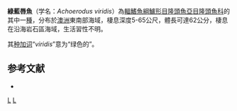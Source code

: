 {{Speciesbox
| taxon = Achoerodus viridis
| authority = [[Steindachner|Steindachner]], 1866
| status = NT
| status_system = IUCN3.1
| synonyms = *''Heterochoerops viridis''<br /><small>Steindachner, 1866</small>
*''Trochocopus unicolor''<br /><small>Günther, 1876</small>
*''Platychoerops badius''<br /><small>Ogilby, 1893</small>
}}

'''綠藍唇魚'''（学名：''Achoerodus viridis''）為[[輻鰭魚綱|輻鰭魚綱]][[鱸形目|鱸形目]][[隆頭魚亞目|隆頭魚亞目]][[隆頭魚科|隆頭魚科]]的其中一[[種|種]]，分布於[[澳洲|澳洲]]東南部海域，棲息深度5-65公尺，體長可達62公分，棲息在沿海岩石區海域，生活習性不明。

其[[种加词|种加词]]“''viridis''”意为“绿色的”。

==参考文献==
*{{FishBase_species|genus=Achoerodus|species=viridis|year=2013|month=8}}

{{taxonbar}}

[[Category:藍唇魚屬|L]]
[[Category:1866年描述的魚類|L]]


{{鱸形目小作品}}